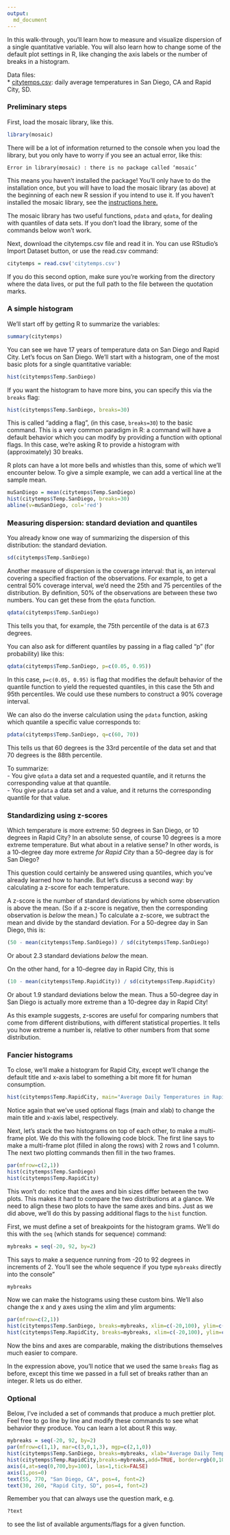 ```yaml
---
output:
  md_document
---
```


In this walk-through, you'll learn how to measure and visualize dispersion of a single quantitative variable.  You will also learn how to change some of the default plot settings in R, like changing the axis labels or the number of breaks in a histogram.  

Data files:  
* [citytemps.csv](http://jgscott.github.io/teaching/data/citytemps.csv): daily average temperatures in San Diego, CA and Rapid City, SD.  

### Preliminary steps

First, load the mosaic library, like this.
```r
library(mosaic)
```
There will be a lot of information returned to the console when you load the library, but you only have to worry if you see an actual error, like this:
```
Error in library(mosaic) : there is no package called ‘mosaic’
```
This means you haven't installed the package!  You'll only have to do the installation once, but you will have to load the mosaic library (as above) at the beginning of each new R session if you intend to use it.  If you haven't installed the mosaic library, see the [instructions here.](../basics/installing_library.md)

The mosaic library has two useful functions, `pdata` and `qdata`, for dealing with quantiles of data sets.  If you don't load the library, some of the commands below won't work.

Next, download the citytemps.csv file and read it in. You can use RStudio's Import Dataset button, or use the read.csv command:
```r
citytemps = read.csv('citytemps.csv')
```
If you do this second option, make sure you're working from the directory where the data lives, or put the full path to the file between the quotation marks.


### A simple histogram

We'll start off by getting R to summarize the variables:
```r
summary(citytemps)
```

You can see we have 17 years of temperature data on San Diego and Rapid City.  Let's focus on San Diego. We'll start with a histogram, one of the most basic plots for a single quantitative variable:

```r
hist(citytemps$Temp.SanDiego)
```

If you want the histogram to have more bins, you can specify this via the `breaks` flag:
```r
hist(citytemps$Temp.SanDiego, breaks=30)
```
This is called "adding a flag", (in this case, `breaks=30`) to the basic command.  This is a very common paradigm in R: a command will have a default behavior which you can modify by providing a function with optional flags.  In this case, we're asking R to provide a histogram with (approximately) 30 breaks.

R plots can have a lot more bells and whistles than this, some of which we'll encounter below.  To give a simple example, we can add a vertical line at the sample mean.
```r
muSanDiego = mean(citytemps$Temp.SanDiego)
hist(citytemps$Temp.SanDiego, breaks=30)
abline(v=muSanDiego, col='red')
```

### Measuring dispersion: standard deviation and quantiles  

You already know one way of summarizing the dispersion of this distribution: the standard deviation.
```r
sd(citytemps$Temp.SanDiego)
```

Another measure of dispersion is the coverage interval: that is, an interval covering a specified fraction of the observations.  For example, to get a central 50% coverage interval, we'd need the 25th and 75 percentiles of the distribution.  By definition, 50% of the observations are between these two numbers.  You can get these from the `qdata` function.
```r
qdata(citytemps$Temp.SanDiego)
```
This tells you that, for example, the 75th percentile of the data is at 67.3 degrees.

You can also ask for different quantiles by passing in a flag called "p" (for probability) like this:
```r
qdata(citytemps$Temp.SanDiego, p=c(0.05, 0.95))
```
In this case, `p=c(0.05, 0.95)` is flag that modifies the default behavior of the quantile function to yield the requested quantiles, in this case the 5th and 95th percentiles.  We could use these numbers to construct a 90% coverage interval.

We can also do the inverse calculation using the `pdata` function, asking which quantile a specific value corresponds to:
```r
pdata(citytemps$Temp.SanDiego, q=c(60, 70))
```
This tells us that 60 degrees is the 33rd percentile of the data set and that 70 degrees is the 88th percentile.

To summarize:  
- You give `qdata` a data set and a requested quantile, and it returns the corresponding value at that quantile.  
- You give `pdata` a data set and a value, and it returns the corresponding quantile for that value.  


### Standardizing using z-scores

Which temperature is more extreme: 50 degrees in San Diego, or 10 degrees in Rapid City?  In an absolute sense, of course 10 degrees is a more extreme temperature.  But what about in a relative sense?  In other words, is a 10-degree day more extreme _for Rapid City_ than a 50-degree day is for San Diego?

This question could certainly be answered using quantiles, which you've already learned how to handle.  But let's discuss a second way: by calculating a z-score for each temperature.  

A z-score is the number of standard deviations by which some observation is above the mean.  (So if a z-score is negative, then the corresponding observation is _below_ the mean.)  To calculate a z-score, we subtract the mean and divide by the standard deviation.  For a 50-degree day in San Diego, this is:
```r
(50 - mean(citytemps$Temp.SanDiego)) / sd(citytemps$Temp.SanDiego)
```
Or about 2.3 standard deviations _below_ the mean.

On the other hand, for a 10-degree day in Rapid City, this is
```r
(10 - mean(citytemps$Temp.RapidCity)) / sd(citytemps$Temp.RapidCity)
```
Or about 1.9 standard deviations below the mean.  Thus a 50-degree day in San Diego is actually more extreme than a 10-degree day in Rapid City!

As this example suggests, z-scores are useful for comparing numbers that come from different distributions, with different statistical properties. It tells you how extreme a number is, relative to other numbers from that some distribution.

### Fancier histograms

To close, we'll make a histogram for Rapid City, except we'll change the default title and x-axis label to something a bit more fit for human consumption.
```r
hist(citytemps$Temp.RapidCity, main="Average Daily Temperatures in Rapid City, 1995-2011", xlab='Temperature')
```

Notice again that we've used optional flags (main and xlab) to change the main title and x-axis label, respectively.

Next, let's stack the two histograms on top of each other, to make a multi-frame plot.  We do this with the following code block.  The first line says to make a multi-frame plot (filled in along the rows) with 2 rows and 1 column.  The next two plotting commands then fill in the two frames.

```r
par(mfrow=c(2,1))
hist(citytemps$Temp.SanDiego)
hist(citytemps$Temp.RapidCity)
```

This won't do: notice that the axes and bin sizes differ between the two plots.  This makes it hard to compare the two distributions at a glance.  We need to align these two plots to have the same axes and bins.  Just as we did above, we'll do this by passing additional flags to the `hist` function.

First, we must define a set of breakpoints for the histogram grams.  We'll do this with the `seq` (which stands for sequence) command:
```r
mybreaks = seq(-20, 92, by=2)
```
This says to make a sequence running from -20 to 92 degrees in increments of 2.  You'll see the whole sequence if you type `mybreaks` directly into the console"
```r
mybreaks
```

Now we can make the histograms using these custom bins.  We'll also change the x and y axes using the xlim and ylim arguments:
```r
par(mfrow=c(2,1))
hist(citytemps$Temp.SanDiego, breaks=mybreaks, xlim=c(-20,100), ylim=c(0, 760))
hist(citytemps$Temp.RapidCity, breaks=mybreaks, xlim=c(-20,100), ylim=c(0, 760))
```
Now the bins and axes are comparable, making the distributions themselves much easier to compare.

In the expression above, you'll notice that we used the same `breaks` flag as before, except this time we passed in a full set of breaks rather than an integer.  R lets us do either.


### Optional 

Below, I've included a set of commands that produce a much prettier plot.  Feel free to go line by line and modify these commands to see what behavior they produce.  You can learn a lot about R this way.

```r
mybreaks = seq(-20, 92, by=2)
par(mfrow=c(1,1), mar=c(3,0,1,3), mgp=c(2,1,0))
hist(citytemps$Temp.SanDiego, breaks=mybreaks, xlab="Average Daily Temperature (F)", main="", border="darkgrey", col="grey", axes=FALSE, ylim=c(0, 760))
hist(citytemps$Temp.RapidCity,breaks=mybreaks,add=TRUE, border=rgb(0,100,0,100,maxColorValue=255), col= rgb(0,100,0,50,maxColorValue=255))
axis(4,at=seq(0,700,by=100), las=1,tick=FALSE)
axis(1,pos=0)
text(55, 770, "San Diego, CA", pos=4, font=2)
text(30, 260, "Rapid City, SD", pos=4, font=2)
```

Remember you that can always use the question mark, e.g.
```r
?text
```
to see the list of available arguments/flags for a given function.  
